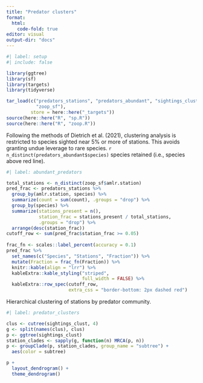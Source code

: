 ```yaml
---
title: "Predator clusters"
format:
  html:
    code-fold: true
editor: visual
output-dir: "docs"
---
```


```r
#| label: setup
#| include: false

library(ggtree)
library(sf)
library(targets)
library(tidyverse)

tar_load(c("predators_stations", "predators_abundant", "sightings_clust",
           "zoop_sf"), 
         store = here::here("_targets"))
source(here::here("R", "sp.R"))
source(here::here("R", "zoop.R"))
```

Following the methods of Dietrich et al. (2021), clustering analysis is restricted to species sighted near 5% or more of stations. This avoids granting undue leverage to rare species. `r n_distinct(predators_abundant$species)` species retained (i.e., species above red line).

```r
#| label: abundant_predators

total_stations <- n_distinct(zoop_sf$amlr.station)
pred_frac <- predators_stations %>%
  group_by(amlr.station, species) %>% 
  summarize(count = sum(count), .groups = "drop") %>%
  group_by(species) %>%
  summarize(stations_present = n(),
            station_frac = stations_present / total_stations,
            .groups = "drop") %>%
  arrange(desc(station_frac))
cutoff_row <- sum(pred_frac$station_frac >= 0.05)
  
frac_fn <- scales::label_percent(accuracy = 0.1)
pred_frac %>% 
  set_names(c("Species", "Stations", "Fraction")) %>% 
  mutate(Fraction = frac_fn(Fraction)) %>% 
  knitr::kable(align = "lrr") %>% 
  kableExtra::kable_styling("striped",
                            full_width = FALSE) %>% 
  kableExtra::row_spec(cutoff_row, 
                       extra_css = "border-bottom: 2px dashed red")

```

Hierarchical clustering of stations by predator community.

```r
#| label: predator_clusters

clus <- cutree(sightings_clust, 4)
g <- split(names(clus), clus)
p <- ggtree(sightings_clust)
station_clades <- sapply(g, function(n) MRCA(p, n))
p <- groupClade(p, station_clades, group_name = "subtree") + 
  aes(color = subtree)

p +
  layout_dendrogram() +
  theme_dendrogram()

```

